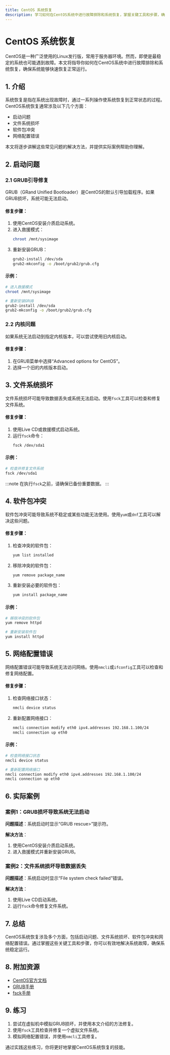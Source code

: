 ```yaml
---
title: CentOS 系统恢复
description: 学习如何在CentOS系统中进行故障排除和系统恢复，掌握关键工具和步骤，确保系统稳定运行。
---
```


# CentOS 系统恢复

CentOS是一种广泛使用的Linux发行版，常用于服务器环境。然而，即使是最稳定的系统也可能遇到故障。本文将指导你如何在CentOS系统中进行故障排除和系统恢复，确保系统能够快速恢复正常运行。

## 1. 介绍

系统恢复是指在系统出现故障时，通过一系列操作使系统恢复到正常状态的过程。CentOS系统恢复通常涉及以下几个方面：

- 启动问题
- 文件系统损坏
- 软件包冲突
- 网络配置错误

本文将逐步讲解这些常见问题的解决方法，并提供实际案例帮助你理解。

## 2. 启动问题

### 2.1 GRUB引导修复

GRUB（GRand Unified Bootloader）是CentOS的默认引导加载程序。如果GRUB损坏，系统可能无法启动。

#### 修复步骤：

1. 使用CentOS安装介质启动系统。
2. 进入救援模式：
   ```bash
   chroot /mnt/sysimage
   ```
3. 重新安装GRUB：
   ```bash
   grub2-install /dev/sda
   grub2-mkconfig -o /boot/grub2/grub.cfg
   ```

#### 示例：

```bash
# 进入救援模式
chroot /mnt/sysimage

# 重新安装GRUB
grub2-install /dev/sda
grub2-mkconfig -o /boot/grub2/grub.cfg
```

### 2.2 内核问题

如果系统无法启动到指定内核版本，可以尝试使用旧内核启动。

#### 修复步骤：

1. 在GRUB菜单中选择“Advanced options for CentOS”。
2. 选择一个旧的内核版本启动。

## 3. 文件系统损坏

文件系统损坏可能导致数据丢失或系统无法启动。使用`fsck`工具可以检查和修复文件系统。

#### 修复步骤：

1. 使用Live CD或救援模式启动系统。
2. 运行`fsck`命令：
   ```bash
   fsck /dev/sda1
   ```

#### 示例：

```bash
# 检查并修复文件系统
fsck /dev/sda1
```

:::note
在执行`fsck`之前，请确保已备份重要数据。
:::

## 4. 软件包冲突

软件包冲突可能导致系统不稳定或某些功能无法使用。使用`yum`或`dnf`工具可以解决这些问题。

#### 修复步骤：

1. 检查冲突的软件包：
   ```bash
   yum list installed
   ```
2. 移除冲突的软件包：
   ```bash
   yum remove package_name
   ```
3. 重新安装必要的软件包：
   ```bash
   yum install package_name
   ```

#### 示例：

```bash
# 移除冲突的软件包
yum remove httpd

# 重新安装软件包
yum install httpd
```

## 5. 网络配置错误

网络配置错误可能导致系统无法访问网络。使用`nmcli`或`ifconfig`工具可以检查和修复网络配置。

#### 修复步骤：

1. 检查网络接口状态：
   ```bash
   nmcli device status
   ```
2. 重新配置网络接口：
   ```bash
   nmcli connection modify eth0 ipv4.addresses 192.168.1.100/24
   nmcli connection up eth0
   ```

#### 示例：

```bash
# 检查网络接口状态
nmcli device status

# 重新配置网络接口
nmcli connection modify eth0 ipv4.addresses 192.168.1.100/24
nmcli connection up eth0
```

## 6. 实际案例

### 案例1：GRUB损坏导致系统无法启动

**问题描述**：系统启动时显示“GRUB rescue>”提示符。

**解决方法**：
1. 使用CentOS安装介质启动系统。
2. 进入救援模式并重新安装GRUB。

### 案例2：文件系统损坏导致数据丢失

**问题描述**：系统启动时显示“File system check failed”错误。

**解决方法**：
1. 使用Live CD启动系统。
2. 运行`fsck`命令修复文件系统。

## 7. 总结

CentOS系统恢复涉及多个方面，包括启动问题、文件系统损坏、软件包冲突和网络配置错误。通过掌握这些关键工具和步骤，你可以有效地解决系统故障，确保系统稳定运行。

## 8. 附加资源

- [CentOS官方文档](https://www.centos.org/docs/)
- [GRUB手册](https://www.gnu.org/software/grub/manual/grub/)
- [fsck手册](https://linux.die.net/man/8/fsck)

## 9. 练习

1. 尝试在虚拟机中模拟GRUB损坏，并使用本文介绍的方法修复。
2. 使用`fsck`工具检查并修复一个虚拟文件系统。
3. 模拟网络配置错误，并使用`nmcli`工具修复。

通过实践这些练习，你将更好地掌握CentOS系统恢复的技能。
